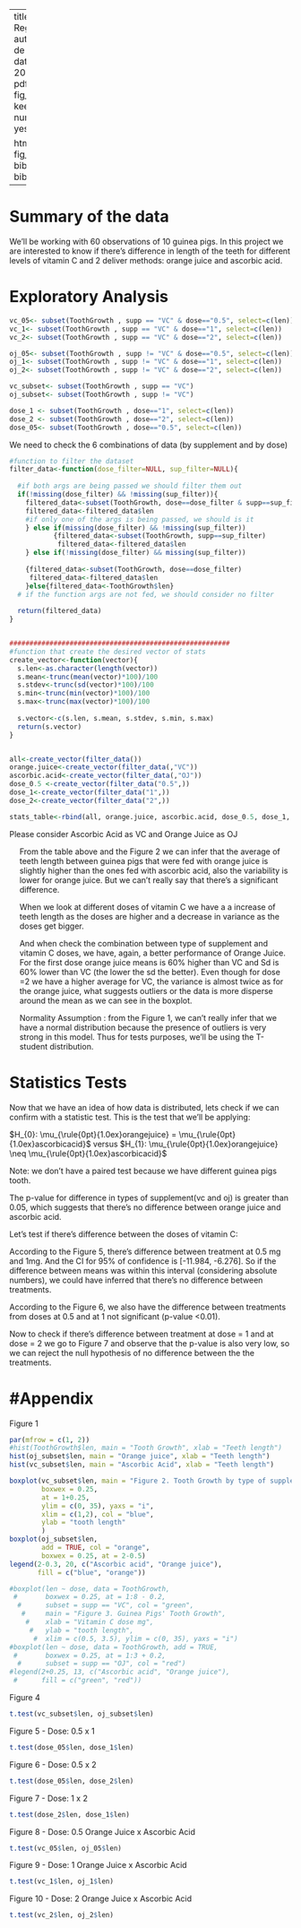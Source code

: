 
---
title: "Linear Regression"
author: "Andresa de Andrade"
date: "August 15, 2014"
output:
  pdf_document:
    fig_caption: yes
    keep_tex: yes
    number_sections: yes
    toc: yes
    
  html_document:
    fig_caption: yes
    bibliography: bibliography.bib
---

<div id="toc">
<ul><li>
\newpage 

# <a href="#toc_1">Summary of the data</a>


We'll be working with 60 observations of 10 guinea pigs. In this project we are interested to know if there's difference in length of the teeth for different levels of vitamin C and 2 deliver methods: orange juice and ascorbic acid.

</li></ul>
<ul> <li>


# <a href="#toc_1">Exploratory Analysis</a>

```r
vc_05<- subset(ToothGrowth , supp == "VC" & dose=="0.5", select=c(len))
vc_1<- subset(ToothGrowth , supp == "VC" & dose=="1", select=c(len))
vc_2<- subset(ToothGrowth , supp == "VC" & dose=="2", select=c(len))

oj_05<- subset(ToothGrowth , supp != "VC" & dose=="0.5", select=c(len))
oj_1<- subset(ToothGrowth , supp != "VC" & dose=="1", select=c(len))
oj_2<- subset(ToothGrowth , supp != "VC" & dose=="2", select=c(len))

vc_subset<- subset(ToothGrowth , supp == "VC")
oj_subset<- subset(ToothGrowth , supp != "VC")

dose_1 <- subset(ToothGrowth , dose=="1", select=c(len))
dose_2 <- subset(ToothGrowth , dose=="2", select=c(len))
dose_05<- subset(ToothGrowth , dose=="0.5", select=c(len))

```

We need to check  the 6 combinations of data (by supplement and by dose)

```r

#function to filter the dataset
filter_data<-function(dose_filter=NULL, sup_filter=NULL){
  
  #if both args are being passed we should filter them out
  if(!missing(dose_filter) && !missing(sup_filter)){
    filtered_data<-subset(ToothGrowth, dose==dose_filter & supp==sup_filter)
    filtered_data<-filtered_data$len
    #if only one of the args is being passed, we should is it
    } else if(missing(dose_filter) && !missing(sup_filter))
           {filtered_data<-subset(ToothGrowth, supp==sup_filter) 
            filtered_data<-filtered_data$len
    } else if(!missing(dose_filter) && missing(sup_filter)) 
      
    {filtered_data<-subset(ToothGrowth, dose==dose_filter)
     filtered_data<-filtered_data$len
    }else{filtered_data<-ToothGrowth$len}
  # if the function args are not fed, we should consider no filter
  
  return(filtered_data)
}


#######################################################
#function that create the desired vector of stats
create_vector<-function(vector){
  s.len<-as.character(length(vector))
  s.mean<-trunc(mean(vector)*100)/100
  s.stdev<-trunc(sd(vector)*100)/100
  s.min<-trunc(min(vector)*100)/100
  s.max<-trunc(max(vector)*100)/100
  
  s.vector<-c(s.len, s.mean, s.stdev, s.min, s.max)
  return(s.vector)
}


all<-create_vector(filter_data())
orange.juice<-create_vector(filter_data(,"VC"))
ascorbic.acid<-create_vector(filter_data(,"OJ"))
dose_0.5 <-create_vector(filter_data("0.5",))
dose_1<-create_vector(filter_data("1",))
dose_2<-create_vector(filter_data("2",))

stats_table<-rbind(all, orange.juice, ascorbic.acid, dose_0.5, dose_1, dose_2)
```

Please consider Ascorbic Acid as VC and Orange Juice as OJ
\begin{table}[!htbp] \centering 
  \caption{Summary Table} 
  \label{} 
\begin{tabular}{@{\extracolsep{5pt}}lccccc} 
\\[-1.8ex]\hline 
\hline \\[-1.8ex] 
Statistic & \multicolumn{1}{c}{N} & \multicolumn{1}{c}{Mean} & \multicolumn{1}{c}{St. Dev.} & \multicolumn{1}{c}{Min} & \multicolumn{1}{c}{Max} \\ 
\hline \\[-1.8ex] 
Toothlength & 60   & 18.813 & 7.649 & 4.200 & 33.900 \\ 
\hline \\[-1.8ex]
Orange Juice & 30  & 20.660 & 6.605 & 8.200 & 30.900 \\
\hline \\[-1.8ex]
Ascorbic Acid & 30 & 16.960 & 8.266 & 4.200 & 33.900 \\ \\
\hline \\[-1.8ex]
dose = 0.5    & 20 & 10.605 & 4.499 & 4.200 & 21.500\\
\hline \\[-1.8ex]
dose = 1      & 20 & 19.730 & 4.415 & 13.60 & 27.300\\
\hline \\[-1.8ex]
dose = 2      & 20 & 26.100 & 3.774 & 18.50 & 33.900\\  \\
\hline \\[-1.8ex]
VC-dose = 0.5 & 10 & 07.980 & 2.746 & 4.200 & 11.500 \\
\hline \\[-1.8ex]
VC-dose = 1   & 10 & 16.770 & 2.515 & 13.60 & 22.500 \\
\hline \\[-1.8ex]
VC-dose = 2   & 10 & 26.140 & 4.797 & 18.50 & 33.900 \\ \\
\hline \\[-1.8ex]
OJ-dose = 0.5 & 10 & 13.230 & 4.459 & 8.200 & 21.500 \\
\hline \\[-1.8ex]
OJ-dose = 1   & 10 & 22.700 & 3.911 & 14.50 & 27.300 \\
\hline \\[-1.8ex]
OJ-dose = 2   & 10 & 26.060 & 2.655 & 22.40 & 30.900 \\
\hline \\[-1.8ex]
\end{tabular} 
\end{table} 


- From the table above and the Figure 2 we can infer that the average of teeth length between guinea pigs that were fed with orange juice is slightly higher than the ones fed with ascorbic acid, also the variability is lower for orange juice. But we can't really say that there's a significant difference.
- When we look at different doses of vitamin C we have a a increase of teeth length as the doses are higher and a decrease in variance as the doses get bigger. 
- And when check the combination between type of supplement and vitamin C doses, we have, again, a better performance of Orange Juice. For the first dose orange juice means is 60% higher than VC and Sd is 60% lower than VC (the lower the sd the better). Even though for dose =2 we have a higher average for VC, the variance is almost twice as for the orange juice, what suggests outliers or the data is more disperse around the mean as we can see in the boxplot.

 - Normality Assumption : from the Figure 1, we can't really infer that we have a normal distribution because the presence of outliers is very strong in this model. Thus for tests purposes, we'll be using the T-student distribution.

</li></ul>
<ul> <li>


# <a href="#toc_1">Statistics Tests</a>


Now that we have an idea of how data is distributed, lets check if we can confirm with a statistic test. This is the test that we'll be applying:

\def\oj{\rule{0pt}{1.0ex}orangejuice}
\def\vc{\rule{0pt}{1.0ex}ascorbicacid}
$H_{0}: \mu_{\oj} = \mu_{\vc}$ versus $H_{1}: \mu_{\oj} \neq \mu_{\vc}$

Note: we don't have a paired test because we have different guinea pigs tooth.


The p-value for difference in types of supplement(vc and oj) is greater than 0.05, which suggests that there's no difference between orange juice and ascorbic acid.

Let's test if there's difference between the doses of vitamin C:

According to the Figure 5, there's difference between treatment at 0.5 mg and 1mg. And the CI for 95% of confidence is [-11.984, -6.276]. So if the difference between means was within this interval (considering absolute numbers), we could have inferred that there's no difference between treatments.

According to the Figure 6, we also have the difference between treatments from doses at 0.5 and at 1 not significant (p-value <0.01).

Now to check if there's difference between treatment at dose = 1 and at dose = 2 we go to Figure 7 and observe that the p-value is also very low, so we can reject the null hypothesis of no difference between the the treatments.



 
\newpage
</li></ul>
<ul> <li>


# <a href="#toc_1">#Appendix</a>


Figure 1

```r
par(mfrow = c(1, 2))
#hist(ToothGrowth$len, main = "Tooth Growth", xlab = "Teeth length")
hist(oj_subset$len, main = "Orange juice", xlab = "Teeth length")
hist(vc_subset$len, main = "Ascorbic Acid", xlab = "Teeth length")
```


```r

boxplot(vc_subset$len, main = "Figure 2. Tooth Growth by type of supplement",  
        boxwex = 0.25, 
        at = 1+0.25,
        ylim = c(0, 35), yaxs = "i",
        xlim = c(1,2), col = "blue",
        ylab = "tooth length"
        )
boxplot(oj_subset$len,  
        add = TRUE, col = "orange",
        boxwex = 0.25, at = 2-0.5)
legend(2-0.3, 20, c("Ascorbic acid", "Orange juice"),
       fill = c("blue", "orange"))
```


```r
#boxplot(len ~ dose, data = ToothGrowth,
 #       boxwex = 0.25, at = 1:8 - 0.2,
  #      subset = supp == "VC", col = "green",
   #     main = "Figure 3. Guinea Pigs' Tooth Growth",
    #    xlab = "Vitamin C dose mg",
     #   ylab = "tooth length",
      #  xlim = c(0.5, 3.5), ylim = c(0, 35), yaxs = "i")
#boxplot(len ~ dose, data = ToothGrowth, add = TRUE,
 #       boxwex = 0.25, at = 1:3 + 0.2,
  #      subset = supp == "OJ", col = "red")
#legend(2+0.25, 13, c("Ascorbic acid", "Orange juice"),
 #      fill = c("green", "red"))
```




Figure 4
```r
t.test(vc_subset$len, oj_subset$len)
```





 Figure 5 - Dose: 0.5 x 1 
 
```r
t.test(dose_05$len, dose_1$len)
``` 

Figure 6 - Dose: 0.5 x 2
  
```r
t.test(dose_05$len, dose_2$len)
```
Figure 7 - Dose: 1 x 2
  
```r
t.test(dose_2$len, dose_1$len)
```


Figure 8 - Dose: 0.5 Orange Juice x Ascorbic Acid
  
```r
t.test(vc_05$len, oj_05$len)
```


Figure 9 - Dose: 1 Orange Juice x Ascorbic Acid
  
```r
t.test(vc_1$len, oj_1$len)
```

Figure 10 - Dose: 2 Orange Juice x Ascorbic Acid
  
```r
t.test(vc_2$len, oj_2$len)
```


</li></ul>
</li></ul>
</div>